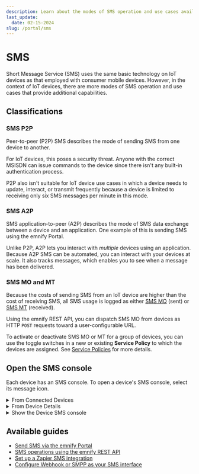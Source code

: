 ```yaml
---
description: Learn about the modes of SMS operation and use cases available on your emnify account for IoT devices
last_update: 
  date: 02-15-2024
slug: /portal/sms
---
```


# SMS

Short Message Service (SMS) uses the same basic technology on IoT devices as that employed with consumer mobile devices.
However, in the context of IoT devices, there are more modes of SMS operation and use cases that provide additional capabilities.

## Classifications

### SMS P2P

Peer-to-peer (P2P) SMS describes the mode of sending SMS from one device to another.

For IoT devices, this poses a security threat.
Anyone with the correct MSISDN can issue commands to the device since there isn't any built-in authentication process.

P2P also isn't suitable for IoT device use cases in which a device needs to update, interact, or transmit frequently because a device is limited to receiving only six SMS messages per minute in this mode.

### SMS A2P

SMS application-to-peer (A2P) describes the mode of SMS data exchange between a device and an application.
One example of this is sending SMS using the emnify Portal.

Unlike P2P, A2P lets you interact with _multiple_ devices using an application.
Because A2P SMS can be automated, you can interact with your devices at scale.
It also tracks messages, which enables you to see when a message has been delivered.

### SMS MO and MT

Because the costs of sending SMS from an IoT device are higher than the cost of receiving SMS, all SMS usage is logged as either [SMS MO](/glossary#sms-mo) (sent) or [SMS MT](/glossary#sms-mt) (received).

Using the emnify REST API, you can dispatch SMS MO from devices as HTTP `POST` requests toward a user-configurable URL.

To activate or deactivate SMS MO or MT for a group of devices, you can use the toggle switches in a new or existing **Service Policy** to which the devices are assigned.
See [Service Policies](/portal/device-policies#service-policies) for more details.

## Open the SMS console

Each device has an SMS console.
To open a device's SMS console, select its message icon.

<details className="custom-details-example">
  <summary>From Connected Devices</summary>
  <img
    src={require('./assets/portal-connected-devices-open-sms-console.png').default}
    alt=""
  />
</details>

<details className="custom-details-example">
  <summary>From Device Details</summary>
  <img
    src={require('./assets/portal-device-details-open-sms-console.png').default}
    alt=""
  />
</details>

<details className="custom-details-troubleshooting">
  <summary>Show the Device SMS console</summary>
  <img
    src={require('./assets/portal-device-sms-console.png').default}
    style={{width:565}}
    alt=""
  />
</details>

## Available guides

- [Send SMS via the emnify Portal](/how-tos/send-sms-portal)
- [SMS operations using the emnify REST API](https://cdn.emnify.net/api/doc/sms-operations.html)
- [Set up a Zapier SMS integration](/how-tos/zapier-sms-integration)
- [Configure Webhook or SMPP as your SMS interface](/how-tos/configure-sms-interface)
